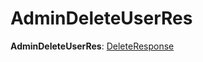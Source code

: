 
# AdminDeleteUserRes

 **AdminDeleteUserRes**: [DeleteResponse](../interfaces/medusa.DeleteResponse.mdx)
